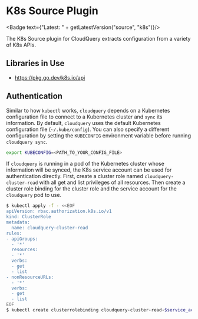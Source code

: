 # K8s Source Plugin


<Badge text={"Latest: " + getLatestVersion("source", "k8s")}/>

The K8s Source plugin for CloudQuery extracts configuration from a variety of K8s APIs.

## Libraries in Use

- https://pkg.go.dev/k8s.io/api

## Authentication

Similar to how `kubectl` works, `cloudquery` depends on a Kubernetes configuration file to connect to a Kubernetes cluster and `sync` its information. By default, `cloudquery` uses the default Kubernetes configuration
file (`~/.kube/config`). You can also specify a different configuration by setting the `KUBECONFIG` environment variable before running `cloudquery sync`.

```bash copy
export KUBECONFIG=<PATH_TO_YOUR_CONFIG_FILE>
```

If `cloudquery` is running in a pod of the Kubernetes cluster whose information will be synced, the K8s service account can be used for authentication directly.
First, create a cluster role named `cloudquery-cluster-read` with all get and list privileges of all resources.
Then create a cluster role binding for the cluster role and the service account for the `cloudquery` pod to use.

```bash copy
$ kubectl apply -f - <<EOF
apiVersion: rbac.authorization.k8s.io/v1
kind: ClusterRole
metadata:
  name: cloudquery-cluster-read
rules:
- apiGroups:
  - '*'
  resources:
  - '*'
  verbs:
  - get
  - list
- nonResourceURLs:
  - '*'
  verbs:
  - get
  - list
EOF
$ kubectl create clusterrolebinding cloudquery-cluster-read-$service_account-binding --clusterrole=cloudquery-cluster-read --serviceaccount=$service_account
```
